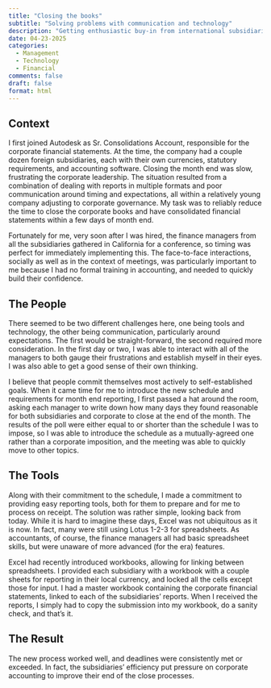 ```yaml
---
title: "Closing the books"
subtitle: "Solving problems with communication and technology"
description: "Getting enthusiastic buy-in from international subsidiaries for new, aggressive reporting requirements."
date: 04-23-2025
categories:
  - Management
  - Technology
  - Financial
comments: false
draft: false
format: html
---
```

## Context

I first joined Autodesk as Sr. Consolidations Account, responsible for the corporate financial statements. At the time, the company had a couple dozen foreign subsidiaries, each with their own currencies, statutory requirements, and accounting software. Closing the month end was slow, frustrating the corporate leadership. The situation resulted from a combination of dealing with reports in multiple formats and poor communication around timing and expectations, all within a relatively young company adjusting to corporate governance. My task was to reliably reduce the time to close the corporate books and have consolidated financial statements within a few days of month end.

Fortunately for me, very soon after I was hired, the finance managers from all the subsidiaries gathered in California for a conference, so timing was perfect for immediately implementing this. The face-to-face interactions, socially as well as in the context of meetings, was particularly important to me because I had no formal training in accounting, and needed to quickly build their confidence.

## The People

There seemed to be two different challenges here, one being tools and technology, the other being communication, particularly around expectations. The first would be straight-forward, the second required more consideration. In the first day or two, I was able to interact with all of the managers to both gauge their frustrations and establish myself in their eyes. I was also able to get a good sense of their own thinking.

I believe that people commit themselves most actively to self-established goals. When it came time for me to introduce the new schedule and requirements for month end reporting, I first passed a hat around the room, asking each manager to write down how many days they found reasonable for both subsidiaries and corporate to close at the end of the month. The results of the poll were either equal to or shorter than the schedule I was to impose, so I was able to introduce the schedule as a mutually-agreed one rather than a corporate imposition, and the meeting was able to quickly move to other topics.

## The Tools

Along with their commitment to the schedule, I made a commitment to providing easy reporting tools, both for them to prepare and for me to process on receipt. The solution was rather simple, looking back from today. While it is hard to imagine these days, Excel was not ubiquitous as it is now. In fact, many were still using Lotus 1-2-3 for spreadsheets. As accountants, of course, the finance managers all had basic spreadsheet skills, but were unaware of more advanced (for the era) features.

Excel had recently introduced workbooks, allowing for linking between spreadsheets. I provided each subsidiary with a workbook with a couple sheets for reporting in their local currency, and locked all the cells except those for input. I had a master workbook containing the corporate financial statements, linked to each of the subsidiaries' reports. When I received the reports, I simply had to copy the submission into my workbook, do a sanity check, and that's it. 

## The Result

The new process worked well, and deadlines were consistently met or exceeded. In fact, the subsidiaries' efficiency put pressure on corporate accounting to improve their end of the close processes.
